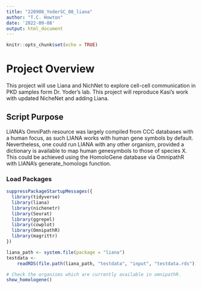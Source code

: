 ```yaml
---
title: "220908_YoderSC_08_liana"
author: "T.C. Howton"
date: '2022-09-08'
output: html_document
---
```


```r
knitr::opts_chunk$set(echo = TRUE)
```

# Project Overview
This project will use Liana and NichNet to explore cell-cell communication in PKD samples form Dr. Yoder's lab. This project will reproduce Kasi's work with updated NicheNet and adding Liana.

## Script Purpose
LIANA's OmniPath resource was largely compiled from CCC databases with a human focus, as such LIANA works with human gene symbols by default. Nevertheless, one could run LIANA with any other organism, provided a dictionary is available to map human genesymbols to those of species X. This could be achieved using the HomoloGene database via OmnipathR with LIANA's generate_homologs function.


### Load Packages

```r
suppressPackageStartupMessages({
  library(tidyverse)
  library(liana)
  library(nichenetr)
  library(Seurat)
  library(ggrepel)
  library(cowplot)
  library(OmnipathR)
  library(magrittr)
})
```


```r
liana_path <- system.file(package = "liana")
testdata <-
    readRDS(file.path(liana_path, "testdata", "input", "testdata.rds"))

# Check the organisms which are currently available in omnipathR.
show_homologene()
```

